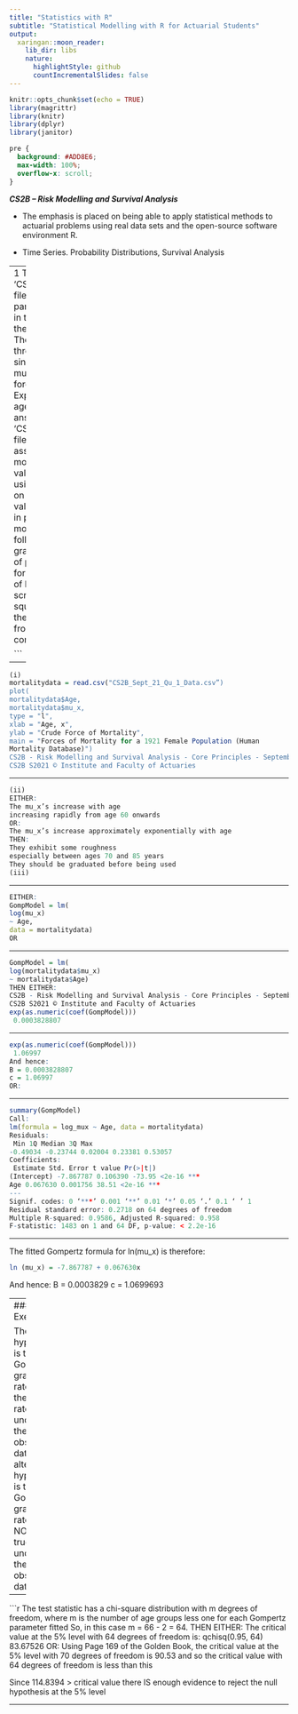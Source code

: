 ```yaml
---
title: "Statistics with R"
subtitle: "Statistical Modelling with R for Actuarial Students"
output:
  xaringan::moon_reader:
    lib_dir: libs
    nature:
      highlightStyle: github
      countIncrementalSlides: false
---
```


```r
knitr::opts_chunk$set(echo = TRUE)
library(magrittr)
library(knitr)
library(dplyr)
library(janitor)


```

```css
pre {
  background: #ADD8E6;
  max-width: 100%;
  overflow-x: scroll;
}
```

***CS2B – Risk Modelling and Survival Analysis ***


* The emphasis is placed on being able to apply statistical methods to actuarial problems using real data sets and the open-source software environment R. 

* Time Series. Probability Distributions, Survival Analysis

---
1 The ‘CS2B_Sept_21_Qu_1_Data.csv’ file contains mortality data for a particular 
population of females in the year 1921, taken from the Human Mortality Database. 
The file contains the following three variables:
Age Age, 𝑥, in single years from 25 to 90 
mu_x Crude values of the forces of mortality at age x, μ௫
Exposed_x Exposed to risk at age 𝑥 nearest birthday 
Before answering this question, the ‘CS2B_Sept_21_Qu_1_Data.csv’ file should be 
loaded into R and assigned to a data frame called mortalitydata. 
(i) Plot the crude values of μ௫ against age, x, using a line graph.  
(ii) Comment on the age pattern of the crude values of μx
 shown in the graph in 
part (i).  
The Gompertz law of mortality can be expressed as follows: 
μx
 = Bcx
(iii) Perform a graduation of the crude values of μ௫ using the Gompertz formula, 
specifying the values of B and c in your answer script. [7] 
(iv) Perform a chi-square goodness-of-fit test of the graduated values of μx
 from 
part (iii) using a 95% confidence level. [9] 
 [Total 26]

```

---

```r
(i)
mortalitydata = read.csv("CS2B_Sept_21_Qu_1_Data.csv”) 
plot( 
mortalitydata$Age, 
mortalitydata$mu_x, 
type = "l", 
xlab = "Age, x", 
ylab = "Crude Force of Mortality", 
main = "Forces of Mortality for a 1921 Female Population (Human 
Mortality Database)") 
CS2B - Risk Modelling and Survival Analysis - Core Principles - September 2021 - Examiners’ report
CS2B S2021 © Institute and Faculty of Actuaries
```

---

```r
(ii)
EITHER:
The mu_x’s increase with age 
increasing rapidly from age 60 onwards 
OR:
The mu_x’s increase approximately exponentially with age 
THEN:
They exhibit some roughness 
especially between ages 70 and 85 years 
They should be graduated before being used 
(iii)
```

---

```r
EITHER:
GompModel = lm( 
log(mu_x) 
~ Age, 
data = mortalitydata) 
OR
```

---

```r
GompModel = lm( 
log(mortalitydata$mu_x) 
~ mortalitydata$Age) 
THEN EITHER:
CS2B - Risk Modelling and Survival Analysis - Core Principles - September 2021 - Examiners’ report
CS2B S2021 © Institute and Faculty of Actuaries
exp(as.numeric(coef(GompModel))) 
 0.0003828807 
 ```

---

```r
exp(as.numeric(coef(GompModel))) 
 1.06997 
And hence: 
B = 0.0003828807 
c = 1.06997 
OR:
```

---

```r
summary(GompModel) 
Call:
lm(formula = log_mux ~ Age, data = mortalitydata)
Residuals:
 Min 1Q Median 3Q Max 
-0.49034 -0.23744 0.02004 0.23381 0.53057 
Coefficients:
 Estimate Std. Error t value Pr(>|t|) 
(Intercept) -7.867787 0.106390 -73.95 <2e-16 ***
Age 0.067630 0.001756 38.51 <2e-16 ***
---
Signif. codes: 0 ‘***’ 0.001 ‘**’ 0.01 ‘*’ 0.05 ‘.’ 0.1 ‘ ’ 1
Residual standard error: 0.2718 on 64 degrees of freedom
Multiple R-squared: 0.9586, Adjusted R-squared: 0.958 
F-statistic: 1483 on 1 and 64 DF, p-value: < 2.2e-16 

```

---

The fitted Gompertz formula for ln(mu_x) is therefore:

```r

ln (mu_x) = -7.867787 + 0.067630x 

```
And hence: 
B = 0.0003829 
c = 1.0699693 

---
#### Exercise 4

The null hypothesis is that the Gompertz graduated rates are the true rates underlying the 
observed data 
The alternative hypothesis is that the Gompertz graduated rates are NOT the true rates 
underlying the observed data 
```r
mortalitydata$fittedmu_x = exp(GompModel$coefficients + 
GompModel$coefficients * mortalitydata$Age) 
mortalitydata$zx = ((mortalitydata$mu_x * mortalitydata$Exposed_x) -
(mortalitydata$fittedmu_x * mortalitydata$Exposed_x)) /
sqrt(mortalitydata$fittedmu_x * mortalitydata$Exposed_x) 
mortalitydata$zxsquared = (mortalitydata$zx)^2 
chisquare = sum(mortalitydata$zxsquared); chisquare 
```

---

```r

The test statistic has a chi-square distribution with m degrees of freedom, where m is
the number of age groups less one for each Gompertz parameter fitted
So, in this case m = 66 - 2 = 64. 
THEN EITHER:
The critical value at the 5% level with 64 degrees of freedom is:
qchisq(0.95, 64)
 83.67526
OR:
Using Page 169 of the Golden Book, the critical value at the 5% level with 70 degrees
of freedom is 90.53 and so the critical value with 64 degrees of freedom is less than this

Since 114.8394 > critical value 
there IS enough evidence to reject the null hypothesis at the 5% level 


---
